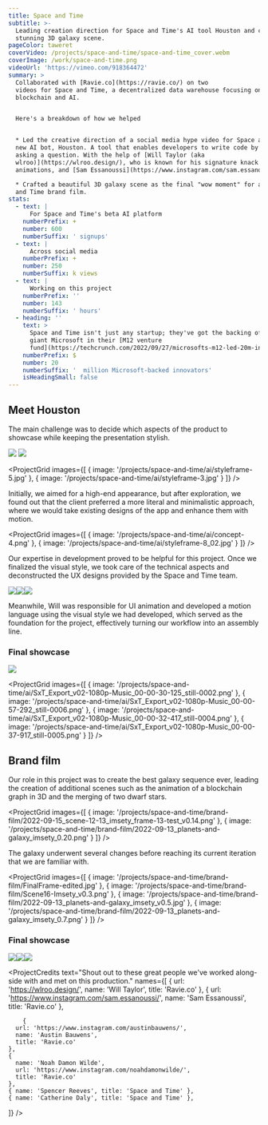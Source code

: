 ```yaml
---
title: Space and Time
subtitle: >-
  Leading creation direction for Space and Time's AI tool Houston and creating a
  stunning 3D galaxy scene.
pageColor: taweret
coverVideo: /projects/space-and-time/space-and-time_cover.webm
coverImage: /work/space-and-time.png
videoUrl: 'https://vimeo.com/918364472'
summary: >
  Collaborated with [Ravie.co](https://ravie.co/) on two
  videos for Space and Time, a decentralized data warehouse focusing on
  blockchain and AI.


  Here's a breakdown of how we helped


  * Led the creative direction of a social media hype video for Space and Time's
  new AI bot, Houston. A tool that enables developers to write code by simply
  asking a question. With the help of [Will Taylor (aka
  wlroo)](https://wlroo.design/), who is known for his signature knack for UI
  animations, and [Sam Essanoussi](https://www.instagram.com/sam.essanoussi/).

  * Crafted a beautiful 3D galaxy scene as the final "wow moment" for a Space
  and Time brand film.
stats:
  - text: |
      For Space and Time's beta AI platform
    numberPrefix: +
    number: 600
    numberSuffix: ' signups'
  - text: |
      Across social media
    numberPrefix: +
    number: 250
    numberSuffix: k views
  - text: |
      Working on this project
    numberPrefix: ''
    number: 143
    numberSuffix: ' hours'
  - heading: ''
    text: >
      Space and Time isn't just any startup; they've got the backing of tech
      giant Microsoft in their [M12 venture
      fund](https://techcrunch.com/2022/09/27/microsofts-m12-led-20m-investment-in-web3-platform-space-and-time/).
    numberPrefix: $
    number: 20
    numberSuffix: '  million Microsoft-backed innovators'
    isHeadingSmall: false
---
```


## Meet Houston

The main challenge was to decide which aspects of the product to showcase while keeping the presentation stylish.

![](/projects/space-and-time/ai/search-bar.png)
![](/projects/space-and-time/ai/gradient-wave.png)

<ProjectGrid
  images={[
    { image: '/projects/space-and-time/ai/styleframe-5.jpg' },
    { image: '/projects/space-and-time/ai/styleframe-3.jpg' }
  ]}
/>

Initially, we aimed for a high-end appearance, but after exploration, we found out that the client preferred a more literal and minimalistic approach, where we would take existing designs of the app and enhance them with motion.

<ProjectGrid
  images={[
    { image: '/projects/space-and-time/ai/concept-4.png' },
    { image: '/projects/space-and-time/ai/styleframe-8_02.jpg' }
  ]}
/>

Our expertise in development proved to be helpful for this project. Once we finalized the visual style, we took care of the technical aspects and deconstructed the UX designs provided by the Space and Time team.

![](/projects/space-and-time/ai/free-data-storage.png)![](/projects/space-and-time/ai/ui-up-close.png)![](/projects/space-and-time/ai/styleframe-10.jpg)

Meanwhile, Will was responsible for UI animation and developed a motion language using the visual style we had developed, which served as the foundation for the project, effectively turning our workflow into an assembly line.

### Final showcase

![](/projects/space-and-time/ai/SxT_Export_v02-1080p-Music_00-00-22-000_still-0001.png)

<ProjectGrid
  images={[
    {
      image:
        '/projects/space-and-time/ai/SxT_Export_v02-1080p-Music_00-00-30-125_still-0002.png'
    },
    {
      image:
        '/projects/space-and-time/ai/SxT_Export_v02-1080p-Music_00-00-57-292_still-0006.png'
    },
    {
      image:
        '/projects/space-and-time/ai/SxT_Export_v02-1080p-Music_00-00-32-417_still-0004.png'
    },
    {
      image:
        '/projects/space-and-time/ai/SxT_Export_v02-1080p-Music_00-00-37-917_still-0005.png'
    }
  ]}
/>

## Brand film

<ProjectVimeo url='https://vimeo.com/822311251?share=copy' />

Our role in this project was to create the best galaxy sequence ever, leading the creation of additional scenes such as the animation of a blockchain graph in 3D and the merging of two dwarf stars.

<ProjectGrid
  images={[
    {
      image:
        '/projects/space-and-time/brand-film/2022-09-15_scene-12-13_imsety_frame-13-test_v0.14.png'
    },
    {
      image:
        '/projects/space-and-time/brand-film/2022-09-13_planets-and-galaxy_imsety_0.20.png'
    }
  ]}
/>

The galaxy underwent several changes before reaching its current iteration that we are familiar with.

<ProjectGrid
  images={[
    { image: '/projects/space-and-time/brand-film/FinalFrame-edited.jpg' },
    { image: '/projects/space-and-time/brand-film/Scene16-Imsety_v0.3.png' },
    {
      image:
        '/projects/space-and-time/brand-film/2022-09-13_planets-and-galaxy_imsety_v0.5.jpg'
    },
    {
      image:
        '/projects/space-and-time/brand-film/2022-09-13_planets-and-galaxy_imsety_0.7.png'
    }
  ]}
/>

### Final showcase

![](/projects/space-and-time/brand-film/space-and-time-opener_00-00-42-542_still-0001.png)![](/projects/space-and-time/brand-film/space-and-time-opener_00-00-49-883_still-0002.png)![](/projects/space-and-time/brand-film/space-and-time-opener_00-00-55-097_still-0003.png)

<ProjectCredits
  text="Shout out to these great people we've worked along-side with and met on this production."
  names={[
   {
      url: 'https://wlroo.design/',
      name: 'Will Taylor',
      title: 'Ravie.co'
    },
    {
      url: 'https://www.instagram.com/sam.essanoussi/',
      name: 'Sam Essanoussi',
      title: 'Ravie.co'
    },

        {
      url: 'https://www.instagram.com/austinbauwens/',
      name: 'Austin Bauwens',
      title: 'Ravie.co'
    },
    {
      name: 'Noah Damon Wilde',
      url: 'https://www.instagram.com/noahdamonwilde/',
      title: 'Ravie.co'
    },
    { name: 'Spencer Reeves', title: 'Space and Time' },
    { name: 'Catherine Daly', title: 'Space and Time' },

]}
/>
